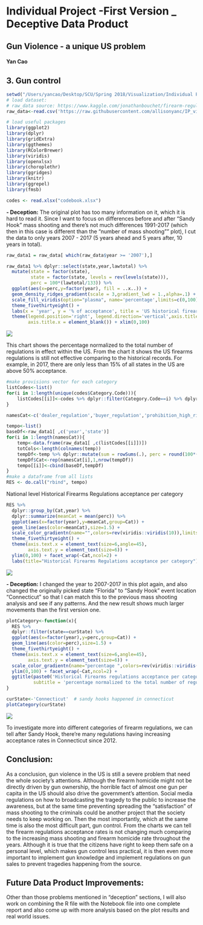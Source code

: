 # Individual Project -First Version _ Deceptive Data Product
## Gun Violence - a unique US problem
#### Yan Cao


## 3. Gun control
```r
setwd("/Users/yancao/Desktop/SCU/Spring 2018/Visualization/Individual Project")
# load dataset:
# raw_data source: https://www.kaggle.com/jonathanbouchet/firearm-regulations-in-the-u-s/notebook
raw_data<-read.csv('https://raw.githubusercontent.com/allisonyanc/IP_viz/IP_FV_Deceptive/gun_regulation_raw_data.csv',sep=',',stringsAsFactors=F)
```

```r
# load useful packages
library(ggplot2)
library(dplyr)
library(gridExtra)
library(ggthemes)
library(RColorBrewer)
library(viridis)
library(openxlsx)
library(choroplethr)
library(ggridges)
library(knitr)
library(ggrepel)
library(fmsb)
```

```r
codes <- read.xlsx("codebook.xlsx")
```

**- Deception:** The original plot has too many information on it, which it is hard to read it. Since I want to 
focus on differences before and after "Sandy Hook" mass shooting and there's not much differences 1991-2017 (which then in this case is different than the "number of mass shooting"" plot), I cut the data to only years 2007 - 2017 (5 years ahead and 5 years after, 10 years in total).
```r
raw_data1 = raw_data[ which(raw_data$year >= '2007'),]

raw_data1 %>% dplyr::select(state,year,lawtotal) %>% 
  mutate(state = factor(state),
         state = factor(state, levels = rev(levels(state))),
         perc = 100*(lawtotal/133)) %>% 
  ggplot(aes(x=perc,y=factor(year), fill = ..x..)) + 
  geom_density_ridges_gradient(scale = 3,gradient_lwd = 1.,alpha=.1) +
  scale_fill_viridis(option="plasma", name='percentage',limits=c(0,100)) + 
  theme_fivethirtyeight() + 
  labs(x = 'year', y = '% of acceptance', title = 'US historical firearms regulations acceptance by years') +
  theme(legend.position='right', legend.direction='vertical',axis.title.y = element_blank(),
        axis.title.x = element_blank()) + xlim(0,100) 
```
![](images/regulation1.png)

This chart shows the percentage normalized to the total number of regulations in effect within
the US. From the chart it shows the US firearms regulations is still not effective comparing to the
historical records. For example, in 2017, there are only less than 15% of all states in the US are
above 50% acceptance.



```r
#make provisions vector for each category
listCodes<-list()
for(i in 1:length(unique(codes$Category.Code))){
    listCodes[[i]]<-codes %>% dplyr::filter(Category.Code==i) %>% dplyr::select(Variable.Name) %>% sapply(as.character) %>% as.vector()
}
```

```r
namesCat<-c('dealer_regulation','buyer_regulation','prohibition_high_risk','background_check','ammo_regulation','possession_regulation','concealed_carry','assault_weapon_mag','child_access_prev','gun_trafficking','stand_your_ground','preemption','immunity','domestic_violence')

tempo<-list()
baseDf<-raw_data1[ ,c('year','state')]
for(i in 1:length(namesCat)){
    temp<-data.frame(raw_data1[ ,c(listCodes[[i]])])
    totCols<-length(colnames(temp))
    tempDf<-temp %>% dplyr::mutate(sum = rowSums(.), perc = round(100*(sum/totCols),2)) %>% dplyr::select(sum,perc)
    tempDf$Cat<-rep(namesCat[i],1,nrow(tempDf))
    tempo[[i]]<-cbind(baseDf,tempDf)
}
#make a dataframe from all lists
RES <- do.call("rbind", tempo)
```

National level Historical Firearms Regulations acceptance per category
```r
RES %>% 
  dplyr::group_by(Cat,year) %>% 
  dplyr::summarize(meanCat = mean(perc)) %>%
  ggplot(aes(x=factor(year),y=meanCat,group=Cat)) +
  geom_line(aes(color=meanCat),size=1.5) +
  scale_color_gradientn(name="",colors=rev(viridis::viridis(10)),limits=c(0,100)) +
  theme_fivethirtyeight() + 
  theme(axis.text.x = element_text(size=6,angle=45),
        axis.text.y = element_text(size=6)) +
  ylim(0,100) + facet_wrap(~Cat,ncol=2) + 
  labs(title="Historical Firearms Regulations acceptance per category")
```
![](images/regulation2.png)

**- Deception:** I changed the year to 2007-2017 in this plot again, and also changed the originally picked state "Florida" to "Sandy Hook" event location "Connecticut" so that I can match this to the previous mass shooting analysis and see if any patterns. And the new result shows much larger movements than the first version one.
```r
plotCategory<-function(x){
  RES %>% 
  dplyr::filter(state==curState) %>% 
  ggplot(aes(x=factor(year),y=perc,group=Cat)) + 
  geom_line(aes(color=perc),size=1.5) + 
  theme_fivethirtyeight() +
  theme(axis.text.x = element_text(size=6,angle=45),
        axis.text.y = element_text(size=6)) + 
  scale_color_gradientn(name="percentage ",colors=rev(viridis::viridis(100)),limits=c(0,100)) +
  ylim(0,100) + facet_wrap(~Cat,ncol=2) + 
  ggtitle(paste0('Historical Firearms regulations acceptance per category in ',curState),
          subtitle = 'percentage normalized to the total number of regulations in each category')
}

curState<-'Connecticut'  # sandy hooks happened in connecticut
plotCategory(curState)
```
![](images/regulation3.png)

To investigate more into different categories of firearm regulations, we can tell after Sandy Hook, there're many regulations having increasing acceptance rates in Connecticut since 2012.




## Conclusion:
As a conclusion, gun violence in the US is still a severe problem that need the whole society’s
attentions. Although the firearm homicide might not be directly driven by gun ownership, the
horrible fact of almost one gun per capita in the US should also drive the government’s attention.
Social media regulations on how to broadcasting the tragedy to the public to increase the
awareness, but at the same time preventing spreading the “satisfaction” of mass shooting to the
criminals could be another project that the society needs to keep working on. Then the most
importantly, which at the same time is also the most difficult part, gun control. From the charts
we can tell the firearm regulations acceptance rates is not changing much comparing to the
increasing mass shooting and firearm homicide rate throughout the years. Although it is true that
the citizens have right to keep them safe on a personal level, which makes gun control less
practical, it is then even more important to implement gun knowledge and implement regulations
on gun sales to prevent tragedies happening from the source.


## Future Data Product Improvements:
Other than those problems mentioned in "deception" sections, I will also work on combining the R file with the Notebook file into one complete report and also come up with more analysis based on the plot results and real world issues.




